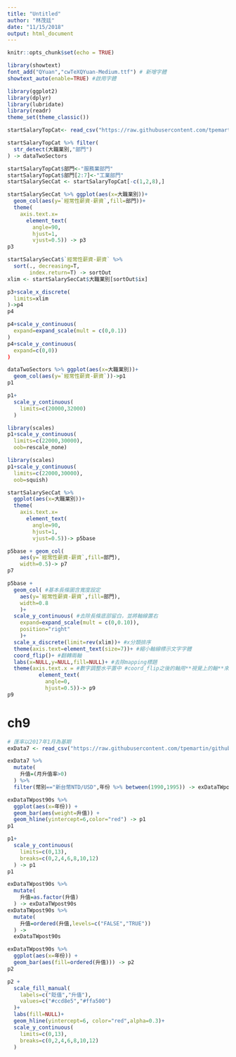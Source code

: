 ```yaml
---
title: "Untitled"
author: "林茂廷"
date: "11/15/2018"
output: html_document
---
```


```r
knitr::opts_chunk$set(echo = TRUE)
```

```r
library(showtext)
font_add("QYuan","cwTeXQYuan-Medium.ttf") # 新增字體
showtext_auto(enable=TRUE) #啟用字體

library(ggplot2)
library(dplyr)
library(lubridate)
library(readr)
theme_set(theme_classic())
```

```r
startSalaryTopCat<- read_csv("https://raw.githubusercontent.com/tpemartin/github-data/master/startSalaryTopCat.csv")

startSalaryTopCat %>% filter(
  str_detect(大職業別,"部門")
) -> dataTwoSectors
```


```r
startSalaryTopCat$部門<-"服務業部門"
startSalaryTopCat$部門[2:7]<-"工業部門"
startSalarySecCat <- startSalaryTopCat[-c(1,2,8),]
```

```r
startSalarySecCat %>% ggplot(aes(x=大職業別))+
  geom_col(aes(y=`經常性薪資-薪資`,fill=部門))+
  theme(
    axis.text.x=
      element_text(
        angle=90,
        hjust=1,
        vjust=0.5)) -> p3
p3
```


```r
startSalarySecCat$`經常性薪資-薪資` %>% 
  sort(., decreasing=T,
       index.return=T) -> sortOut
xlim <- startSalarySecCat$大職業別[sortOut$ix]

p3+scale_x_discrete(
  limits=xlim
)->p4
p4
```


```r
p4+scale_y_continuous(
  expand=expand_scale(mult = c(0,0.1))
)
p4+scale_y_continuous(
  expand=c(0,0))
)
```

```r
dataTwoSectors %>% ggplot(aes(x=大職業別))+
  geom_col(aes(y=`經常性薪資-薪資`))->p1
p1
```

```r
p1+
  scale_y_continuous(
    limits=c(20000,32000)
  )
```

```r
library(scales)
p1+scale_y_continuous(
  limits=c(22000,30000),
  oob=rescale_none)
```

```r
library(scales)
p1+scale_y_continuous(
  limits=c(22000,30000),
  oob=squish)
```

```r
startSalarySecCat %>% 
  ggplot(aes(x=大職業別))+
  theme(
    axis.text.x=
      element_text(
        angle=90,
        hjust=1,
        vjust=0.5))-> p5base
```

```r
p5base + geom_col(
    aes(y=`經常性薪資-薪資`,fill=部門),
    width=0.5)-> p7
p7
```

```r
p5base + 
  geom_col( #基本長條圖含寬度設定
    aes(y=`經常性薪資-薪資`,fill=部門),
    width=0.8
    )+
  scale_y_continuous( #去除長條底部留白，並將軸線置右
    expand=expand_scale(mult = c(0,0.10)),
    position="right" 
    )+
  scale_x_discrete(limit=rev(xlim))+ #x分類排序
  theme(axis.text=element_text(size=7))+ #縮小軸線標示文字字體
  coord_flip()+ #翻轉兩軸
  labs(x=NULL,y=NULL,fill=NULL)+ #去除mapping標題
  theme(axis.text.x = #數字調整水平置中 #coord_flip之後的軸用**視覺上的軸**來定義x/y
          element_text(
            angle=0,
            hjust=0.5))-> p9
p9
```

# ch9

```r
# 匯率以2017年1月為基期
exData7 <- read_csv("https://raw.githubusercontent.com/tpemartin/github-data/master/exData7.csv")
```

```r
exData7 %>%
  mutate(
    升值=(月升值率>0)
  ) %>%
  filter(幣別=="新台幣NTD/USD",年份 %>% between(1990,1995)) -> exDataTWpost90s
```

```r
exDataTWpost90s %>%
  ggplot(aes(x=年份)) +
  geom_bar(aes(weight=升值)) +
  geom_hline(yintercept=6,color="red") -> p1
p1
```

```r
p1+
  scale_y_continuous(
    limits=c(0,13),
    breaks=c(0,2,4,6,8,10,12)
  ) -> p1
p1
```

```r
exDataTWpost90s %>%
  mutate(
    升值=as.factor(升值)
  ) -> exDataTWpost90s
exDataTWpost90s %>%
  mutate(
    升值=ordered(升值,levels=c("FALSE","TRUE"))
  ) ->
  exDataTWpost90s
```

```r
exDataTWpost90s %>%
  ggplot(aes(x=年份)) +
  geom_bar(aes(fill=ordered(升值))) -> p2
p2
```

```r
p2 +
  scale_fill_manual(
    labels=c("貶值","升值"),
    values=c("#ccd8e5","#ffa500")
  )+
  labs(fill=NULL)+
  geom_hline(yintercept=6, color="red",alpha=0.3)+
  scale_y_continuous(
    limits=c(0,13),
    breaks=c(0,2,4,6,8,10,12)
  )
```


